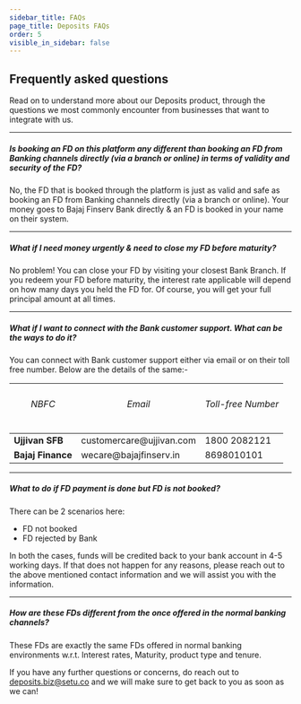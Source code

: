 ```yaml
---
sidebar_title: FAQs
page_title: Deposits FAQs
order: 5
visible_in_sidebar: false
---
```


## Frequently asked questions

Read on to understand more about our Deposits product, through the questions we most commonly encounter from businesses that want to integrate with us.

<hr class="primary" />

##### Is booking an FD on this platform any different than booking an FD from Banking channels directly (via a branch or online) in terms of validity and security of the FD?

No, the FD that is booked through the platform is just as valid and safe as booking an FD from Banking channels directly (via a branch or online). Your money goes to Bajaj Finserv Bank directly & an FD is booked in your name on their system.

<hr class="primary" />

##### What if I need money urgently & need to close my FD before maturity?

No problem! You can close your FD by visiting your closest Bank Branch. If you redeem your FD before maturity, the interest rate applicable will depend on how many days you held the FD for. Of course, you will get your full principal amount at all times.

<hr class="primary" />

##### What if I want to connect with the Bank customer support. What can be the ways to do it?

You can connect with Bank customer support either via email or on their toll free number.
Below are the details of the same:-

<table>
  <thead>
    <tr>
      <th>
        <h6>NBFC</h6>
      </th>
      <th>
        <h6>Email</h6>
      </th>
      <th>
        <h6>Toll-free Number</h6>
      </th>
    </tr>
  </thead>
  <tbody>
    <tr>
      <td>
        <b>Ujjivan SFB</b>
      </td>
      <td>customercare@ujjivan.com</td>
      <td>1800 2082121</td>
    </tr>
    <tr>
      <td>
        <b>Bajaj Finance</b>
      </td>
      <td>wecare@bajajfinserv.in</td>
      <td>8698010101</td>
    </tr>

  </tbody>
</table>

<hr class="primary" />

##### What to do if FD payment is done but FD is not booked?

There can be 2 scenarios here:

- FD not booked
- FD rejected by Bank

In both the cases, funds will be credited back to your bank account in 4-5 working days.
If that does not happen for any reasons, please reach out to the above mentioned
contact information and we will assist you with the information.

<hr class="primary" />

##### How are these FDs different from the once offered in the normal banking channels?

These FDs are exactly the same FDs offered in normal banking environments w.r.t.
Interest rates, Maturity, product type and tenure.

If you have any further questions or concerns, do reach out to deposits.biz@setu.co and we will make sure to get back to you as soon as we can!

<WasPageHelpful />
